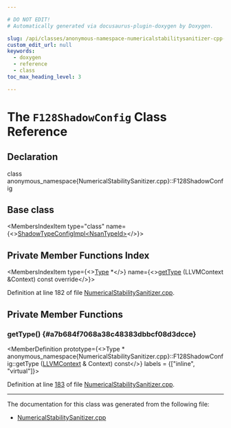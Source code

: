 ```yaml
---

# DO NOT EDIT!
# Automatically generated via docusaurus-plugin-doxygen by Doxygen.

slug: /api/classes/anonymous-namespace-numericalstabilitysanitizer-cpp-/f128shadowconfig
custom_edit_url: null
keywords:
  - doxygen
  - reference
  - class
toc_max_heading_level: 3

---
```





# The `F128ShadowConfig` Class Reference

<DoxygenPage pluginConfig={pluginConfig}>



## Declaration

<CodeBlock>class anonymous_namespace{NumericalStabilitySanitizer.cpp}::F128ShadowConfig</CodeBlock>

## Base class

<MembersIndex>

<MembersIndexItem
  type="class"
  name={<><a href="/docs/api/classes/anonymous-namespace-numericalstabilitysanitizer-cpp-/shadowtypeconfigimpl">ShadowTypeConfigImpl&lt;NsanTypeId&gt;</a></>}>
</MembersIndexItem>

</MembersIndex>

## Private Member Functions Index

<MembersIndex>

<MembersIndexItem
  type={<><a href="/docs/api/classes/llvm/type">Type</a> &#42;</>}
  name={<><a href="#a7b684f7068a38c48383dbbcf08d3dcce">getType</a> (LLVMContext &amp;Context) const override</>}>
</MembersIndexItem>

</MembersIndex>


Definition at line 182 of file <a href="/docs/api/files/lib/lib/transforms/lib/transforms/instrumentation/numericalstabilitysanitizer-cpp">NumericalStabilitySanitizer.cpp</a>.

<SectionDefinition>

## Private Member Functions

### getType() {#a7b684f7068a38c48383dbbcf08d3dcce}

<MemberDefinition
  prototype={<>Type &#42; anonymous&#95;namespace&#123;NumericalStabilitySanitizer.cpp&#125;::F128ShadowConfig::getType (<a href="/docs/api/classes/llvm/llvmcontext">LLVMContext</a> &amp; Context) const</>}
  labels = {["inline", "virtual"]}>

Definition at line <a href="/docs/api/files/lib/lib/transforms/lib/transforms/instrumentation/numericalstabilitysanitizer-cpp/#l00183">183</a> of file <a href="/docs/api/files/lib/lib/transforms/lib/transforms/instrumentation/numericalstabilitysanitizer-cpp">NumericalStabilitySanitizer.cpp</a>.
</MemberDefinition>

</SectionDefinition>

<hr/>

The documentation for this class was generated from the following file:

<ul>
<li><a href="/docs/api/files/lib/lib/transforms/lib/transforms/instrumentation/numericalstabilitysanitizer-cpp">NumericalStabilitySanitizer.cpp</a></li>
</ul>

</DoxygenPage>
